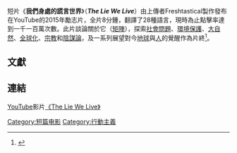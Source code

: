 短片《'''我們身處的謊言世界'''》（'''''The Lie We Live'''''）由上傳者Freshtastical製作發布在YouTube的2015年勵志片，全片8分鍾，翻譯了28種語言，現時為止點擊率達到一千一百萬次數。此片談論關於它（[[矩陣|矩陣]]），探索[[社會問題|社會問題]]、[[環境保護|環境保護]]、[[大自然|大自然]]、[[全球化|全球化]]、[[宗教|宗教]]和[[陰謀論|陰謀論]]，及一系列展望對今[[地球|地球]]與[[人|人]]的覺醒作為片終<ref>{{Cite web |url=http://themindunleashed.org/2015/03/this-video-exposes-the-corrupt-world-were-living-in-but-we-can-change-it.html |title=存档副本 |access-date=2015-05-27 |archive-url=https://web.archive.org/web/20150527150516/http://themindunleashed.org/2015/03/this-video-exposes-the-corrupt-world-were-living-in-but-we-can-change-it.html |archive-date=2015-05-27 |dead-url=yes }}</ref>。

==文獻==
{{Reflist|1}}
==連結==
[[YouTube|YouTube]]影片[https://www.youtube.com/watch?v=NbLkMqm-ok0 《The Lie We Live》] {{Wayback|url=https://www.youtube.com/watch?v=NbLkMqm-ok0 |date=20190123210225 }}

[[Category:短篇电影|Category:短篇电影]]
[[Category:行動主義|Category:行動主義]]